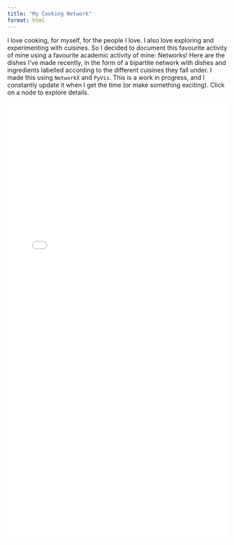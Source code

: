 ```yaml
---
title: "My Cooking Network"
format: html
---
```


I love cooking, for myself, for the people I love. I also love exploring and experimenting with cuisines. So I decided to document this favourite activity of mine using a favourite academic activity of mine: Networks! Here are the dishes I've made recently, in the form of a bipartite network with dishes and ingredients labelled according to the different cuisines they fall under. I made this using <code>NetworkX</code> and <code>PyVis</code>. This is a work in progress, and I constantly update it when I get the time (or make something exciting). Click on a node to explore details.

<iframe src="/MyCookingNetwork.html" width="100%" height="1000px" style="border: none;"></iframe>
